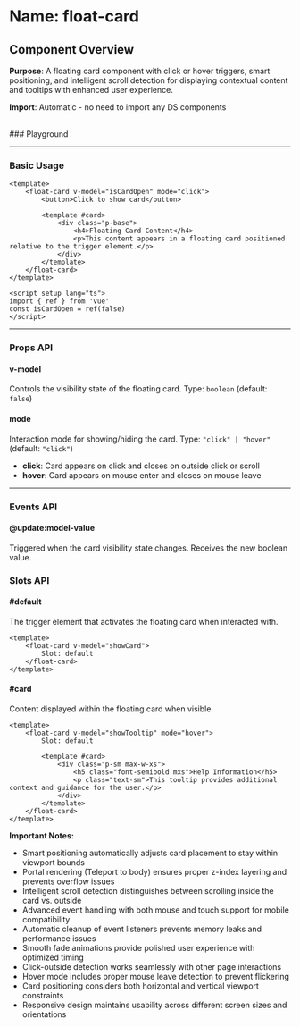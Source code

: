 
<Meta of={FloatCard} />

# Name: float-card
## Component Overview

**Purpose**: A floating card component with click or hover triggers, smart positioning, and intelligent scroll detection for displaying contextual content and tooltips with enhanced user experience.

**Import**: Automatic - no need to import any DS components

<br />
### Playground

<Canvas of={FloatCard.Primary} />
<Controls />

---

### Basic Usage

```vue
<template>
    <float-card v-model="isCardOpen" mode="click">
        <button>Click to show card</button>
        
        <template #card>
            <div class="p-base">
                <h4>Floating Card Content</h4>
                <p>This content appears in a floating card positioned relative to the trigger element.</p>
            </div>
        </template>
    </float-card>
</template>

<script setup lang="ts">
import { ref } from 'vue'
const isCardOpen = ref(false)
</script>
```

<Canvas sourceState="none" of={FloatCard.Primary} />

---

### Props API

#### v-model
Controls the visibility state of the floating card. Type: `boolean` (default: `false`)

#### mode
Interaction mode for showing/hiding the card. Type: `"click" | "hover"` (default: `"click"`)

- **click**: Card appears on click and closes on outside click or scroll
- **hover**: Card appears on mouse enter and closes on mouse leave

---

### Events API

#### @update:model-value
Triggered when the card visibility state changes. Receives the new boolean value.

### Slots API

#### #default
The trigger element that activates the floating card when interacted with.

```vue
<template>
    <float-card v-model="showCard">
        Slot: default
    </float-card>
</template>
```

#### #card
Content displayed within the floating card when visible.

```vue
<template>
    <float-card v-model="showTooltip" mode="hover">
        Slot: default
        
        <template #card>
            <div class="p-sm max-w-xs">
                <h5 class="font-semibold mxs">Help Information</h5>
                <p class="text-sm">This tooltip provides additional context and guidance for the user.</p>
            </div>
        </template>
    </float-card>
</template>
```

**Important Notes:**
- Smart positioning automatically adjusts card placement to stay within viewport bounds
- Portal rendering (Teleport to body) ensures proper z-index layering and prevents overflow issues
- Intelligent scroll detection distinguishes between scrolling inside the card vs. outside
- Advanced event handling with both mouse and touch support for mobile compatibility
- Automatic cleanup of event listeners prevents memory leaks and performance issues
- Smooth fade animations provide polished user experience with optimized timing
- Click-outside detection works seamlessly with other page interactions
- Hover mode includes proper mouse leave detection to prevent flickering
- Card positioning considers both horizontal and vertical viewport constraints
- Responsive design maintains usability across different screen sizes and orientations